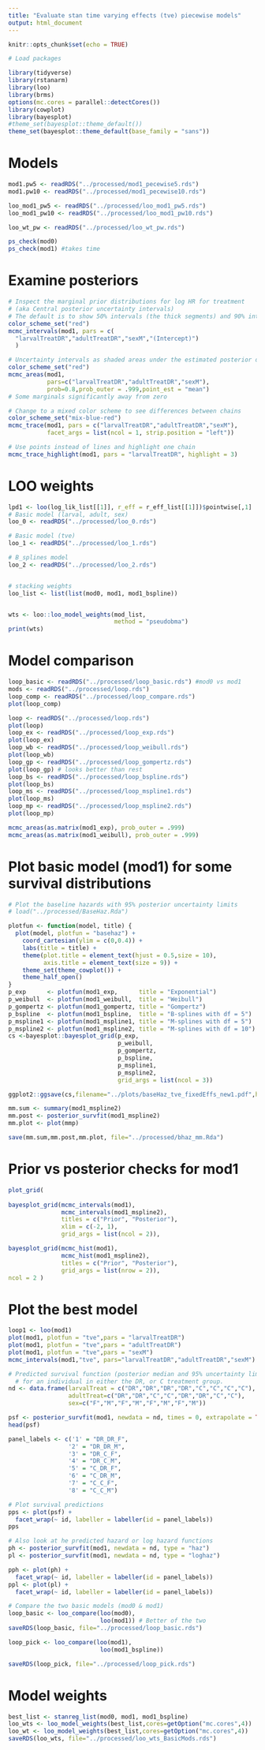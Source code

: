 ```yaml
---
title: "Evaluate stan time varying effects (tve) piecewise models"
output: html_document
---
```


```r
knitr::opts_chunk$set(echo = TRUE)

# Load packages

library(tidyverse)
library(rstanarm)
library(loo)
library(brms)
options(mc.cores = parallel::detectCores())
library(cowplot)
library(bayesplot)
#theme_set(bayesplot::theme_default())
theme_set(bayesplot::theme_default(base_family = "sans"))

```

# Models

```r

mod1.pw5 <- readRDS("../processed/mod1_pecewise5.rds")
mod1.pw10 <- readRDS("../processed/mod1_pecewise10.rds")

loo_mod1_pw5 <- readRDS("../processed/loo_mod1_pw5.rds")
loo_mod1_pw10 <- readRDS("../processed/loo_mod1_pw10.rds")

loo_wt_pw <- readRDS("../processed/loo_wt_pw.rds")

ps_check(mod0)
ps_check(mod1) #takes time
```

# Examine posteriors

```r
# Inspect the marginal prior distributions for log HR for treatment
# (aka Central posterior uncertainty intervals)
# The default is to show 50% intervals (the thick segments) and 90% intervals (the thinner outer lines). These defaults can be changed using the prob and prob_outer arguments, respectively. Points in the plot are posterior medians.
color_scheme_set("red")
mcmc_intervals(mod1, pars = c(
  "larvalTreatDR","adultTreatDR","sexM","(Intercept)")
  )

# Uncertainty intervals as shaded areas under the estimated posterior density curves
color_scheme_set("red")
mcmc_areas(mod1, 
           pars=c("larvalTreatDR","adultTreatDR","sexM"),
           prob=0.8,prob_outer = .999,point_est = "mean")
# Some marginals significantly away from zero

# Change to a mixed color scheme to see differences between chains 
color_scheme_set("mix-blue-red")
mcmc_trace(mod1, pars = c("larvalTreatDR","adultTreatDR","sexM"), 
           facet_args = list(ncol = 1, strip.position = "left"))

# Use points instead of lines and highlight one chain
mcmc_trace_highlight(mod1, pars = "larvalTreatDR", highlight = 3)

```

# LOO weights

```r
lpd1 <- loo(log_lik_list[[1]], r_eff = r_eff_list[[1]])$pointwise[,1]
# Basic model (larval, adult, sex)
loo_0 <- readRDS("../processed/loo_0.rds")

# Basic model (tve)
loo_1 <- readRDS("../processed/loo_1.rds")

# B_splines model
loo_2 <- readRDS("../processed/loo_2.rds")


# stacking weights
loo_list <- list(list(mod0, mod1, mod1_bspline))


wts <- loo::loo_model_weights(mod_list, 
                              method = "pseudobma")
print(wts)

```


# Model comparison

```r
loop_basic <- readRDS("../processed/loop_basic.rds") #mod0 vs mod1
mods <- readRDS("../processed/loop.rds")
loop_comp <- readRDS("../processed/loop_compare.rds")
plot(loop_comp)

loop <- readRDS("../processed/loop.rds")
plot(loop)
loop_ex <- readRDS("../processed/loop_exp.rds")
plot(loop_ex)
loop_wb <- readRDS("../processed/loop_weibull.rds")
plot(loop_wb)
loop_gp <- readRDS("../processed/loop_gompertz.rds")
plot(loop_gp) # looks better than rest
loop_bs <- readRDS("../processed/loop_bspline.rds")
plot(loop_bs) 
loop_ms <- readRDS("../processed/loop_mspline1.rds")
plot(loop_ms)
loop_mp <- readRDS("../processed/loop_mspline2.rds")
plot(loop_mp)

mcmc_areas(as.matrix(mod1_exp), prob_outer = .999)
mcmc_areas(as.matrix(mod1_weibull), prob_outer = .999)

```

# Plot basic model (mod1) for some survival distributions

```r
# Plot the baseline hazards with 95% posterior uncertainty limits
# load("../processed/BaseHaz.Rda")

plotfun <- function(model, title) {
  plot(model, plotfun = "basehaz") +              
    coord_cartesian(ylim = c(0,0.4)) +            
    labs(title = title) +                        
    theme(plot.title = element_text(hjust = 0.5,size = 10),
          axis.title = element_text(size = 9)) + 
    theme_set(theme_cowplot()) +
    theme_half_open() 
}
p_exp      <- plotfun(mod1_exp,      title = "Exponential")
p_weibull  <- plotfun(mod1_weibull,  title = "Weibull")
p_gompertz <- plotfun(mod1_gompertz, title = "Gompertz")
p_bspline  <- plotfun(mod1_bspline,  title = "B-splines with df = 5")
p_mspline1 <- plotfun(mod1_mspline1, title = "M-splines with df = 5")
p_mspline2 <- plotfun(mod1_mspline2, title = "M-splines with df = 10")
cs <-bayesplot::bayesplot_grid(p_exp,
                               p_weibull,
                               p_gompertz,
                               p_bspline,
                               p_mspline1,
                               p_mspline2,
                               grid_args = list(ncol = 3))

ggplot2::ggsave(cs,filename="../plots/baseHaz_tve_fixedEffs_new1.pdf",height = 6, width=10)

mm.sum <- summary(mod1_mspline2)
mm.post <- posterior_survfit(mod1_mspline2)
mm.plot <- plot(mmp)

save(mm.sum,mm.post,mm.plot, file="../processed/bhaz_mm.Rda")

```

# Prior vs posterior checks for mod1

```r
plot_grid(
  
bayesplot_grid(mcmc_intervals(mod1),
               mcmc_intervals(mod1_mspline2),
               titles = c("Prior", "Posterior"), 
               xlim = c(-2, 1),
               grid_args = list(ncol = 2)),

bayesplot_grid(mcmc_hist(mod1), 
               mcmc_hist(mod1_mspline2),
               titles = c("Prior", "Posterior"), 
               grid_args = list(nrow = 2)),
ncol = 2 )


```

# Plot the best model

```r
loop1 <- loo(mod1)
plot(mod1, plotfun = "tve",pars = "larvalTreatDR")
plot(mod1, plotfun = "tve",pars = "adultTreatDR")
plot(mod1, plotfun = "tve",pars = "sexM")
mcmc_intervals(mod1,"tve", pars="larvalTreatDR","adultTreatDR","sexM")

# Predicted survival function (posterior median and 95% uncertainty limits) 
  # for an individual in either the DR, or C treatment group.
nd <- data.frame(larvalTreat = c("DR","DR","DR","DR","C","C","C","C"),
                 adultTreat=c("DR","DR","C","C","DR","DR","C","C"),
                 sex=c("F","M","F","M","F","M","F","M"))

psf <- posterior_survfit(mod1, newdata = nd, times = 0, extrapolate = TRUE)
head(psf)

panel_labels <- c('1' = "DR_DR_F",
                 '2' = "DR_DR_M",
                 '3' = "DR_C_F",
                 '4' = "DR_C_M",
                 '5' = "C_DR_F",
                 '6' = "C_DR_M",
                 '7' = "C_C_F",
                 '8' = "C_C_M") 

# Plot survival predictions
pps <- plot(psf) +
  facet_wrap(~ id, labeller = labeller(id = panel_labels))
pps

# Also look at he predicted hazard or log hazard functions
ph <- posterior_survfit(mod1, newdata = nd, type = "haz")
pl <- posterior_survfit(mod1, newdata = nd, type = "loghaz")

pph <- plot(ph) + 
  facet_wrap(~ id, labeller = labeller(id = panel_labels))
ppl <- plot(pl) +
  facet_wrap(~ id, labeller = labeller(id = panel_labels))

# Compare the two basic models (mod0 & mod1)
loop_basic <- loo_compare(loo(mod0),
                          loo(mod1)) # Better of the two
saveRDS(loop_basic, file="../processed/loop_basic.rds")

loop_pick <- loo_compare(loo(mod1),
                          loo(mod1_bspline))

saveRDS(loop_pick, file="../processed/loop_pick.rds")
```

# Model weights

```r
best_list <- stanreg_list(mod0, mod1, mod1_bspline)
loo_wts <- loo_model_weights(best_list,cores=getOption("mc.cores",4))
loo_wt <- loo_model_weights(best_list,cores=getOption("mc.cores",4))
saveRDS(loo_wts, file="../processed/loo_wts_BasicMods.rds")
```


